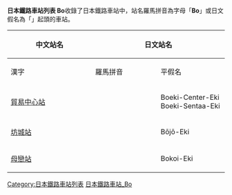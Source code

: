 {{noteTA
|1=zh-tw:車站;zh-cn:站;zh-hk:站;
}}
{{ListTOC Japan Romaji}}
<br>
{{ListTOC Japan Hiragana}}
'''日本鐵路車站列表 Bo'''收錄了日本鐵路車站中，站名羅馬拼音為字母「'''Bo'''」或日文假名為「'''{{lang|ja|ぼ}}'''」起頭的車站。
{| class="wikitable" border="1"
|-
! rowspan="2" width="200"| 中文站名
! colspan="3"| 日文站名
! rowspan="2" width="300"| 所屬業者/路線
|-
! width="150"| 漢字
! width="150"| 羅馬拼音
! width="150"| 平假名
|-
| [[貿易中心站|貿易中心站]] || {{lang|ja|貿易センター駅}} || Boeki-Center-Eki<br>Boeki-Sentaa-Eki || {{lang|ja|ぼうえきセンターえき}} || 神戶新交通港灣人工島線
|-
| [[坊城站|坊城站]] || {{lang|ja|坊城駅}} || Bōjō-Eki || {{lang|ja|ぼうじょうえき}} || 近鐵南大阪線
|-
|[[母戀站|母戀站]]
|{{lang|ja|母恋駅}}
| Bokoi-Eki
|{{lang|ja|ぼこいえき}}
|北海道旅客鐵道室蘭本線
|}

[[Category:日本鐵路車站列表|Category:日本鐵路車站列表]]
[[Category:日本鐵路車站_Bo|]]